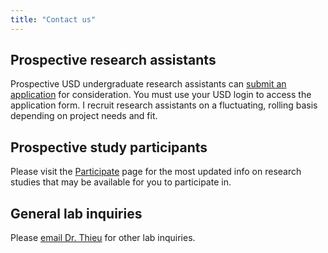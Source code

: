 ```yaml
---
title: "Contact us"
---
```


## Prospective research assistants

Prospective USD undergraduate research assistants can [submit an application](https://docs.google.com/forms/d/e/1FAIpQLScPEhmiT6rkjqMjihAvBGpRfWQm33oPi2_DWAbfYHKFksqztg/viewform?usp=dialog) for consideration. You must use your USD login to access the application form. I recruit research assistants on a fluctuating, rolling basis depending on project needs and fit.

## Prospective study participants

Please visit the [Participate](participate.qmd) page for the most updated info on research studies that may be available for you to participate in.

## General lab inquiries

Please [email Dr. Thieu](mailto:mthieu@sandiego.edu) for other lab inquiries.
